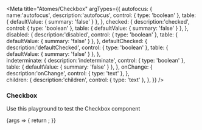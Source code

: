 

<Meta
  title="Atomes/Checkbox"
  argTypes={{
    autofocus: {
      name:'autofocus', 
      description:'autofocus', 
      control: {
        type: 'boolean'
      },
      table: {
        defaultValue: {
          summary: 'false'
        }
      },
    },
    checked: {
      description:'checked', 
      control: {
        type: 'boolean'
      },
      table: {
        defaultValue: {
          summary: 'false'
        }
      },
    },
    disabled: {
      description:'disabled', 
      control: {
        type: 'boolean'
      },
      table: {
        defaultValue: {
          summary: 'false'
        }
      },
    },
    defaultChecked: {
      description:'defaultChecked', 
      control: {
        type: 'boolean'
      },
      table: {
        defaultValue: {
          summary: 'false'
        }
      },
    },  
    indeterminate: {
      description:'indeterminate', 
      control: {
        type: 'boolean'
      },
      table: {
        defaultValue: {
          summary: 'false'
        }
      },
    }, 
    onChange: {
      description:'onChange', 
      control: {
        type: 'text'
      },
    },  
    children: {
      description:'children', 
      control: {
        type: 'text'
      },
    },
  }}
/>

### Checkbox

Use this playground to test the Checkbox component

<Canvas>
  <Story name="Default">
    {args => {
      return <Checkbox {...args} />;
    }}
  </Story>
</Canvas>

<ArgsTable story="Default" />